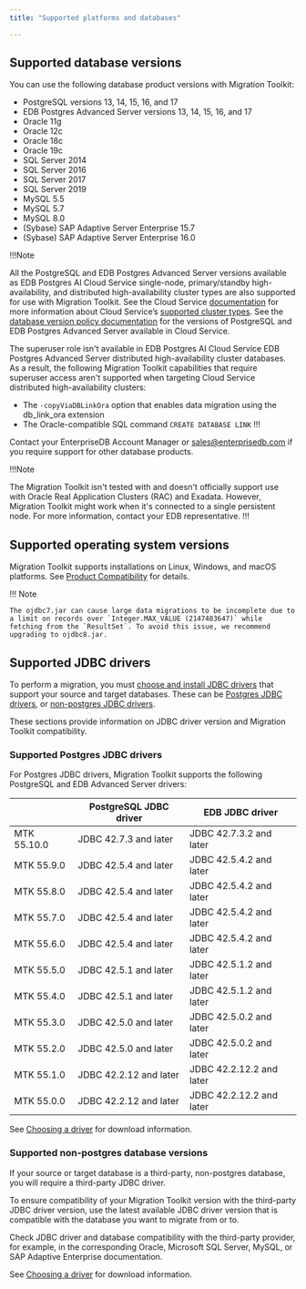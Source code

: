 ```yaml
---
title: "Supported platforms and databases"

---
```


## Supported database versions

You can use the following database product versions with Migration Toolkit:

-   PostgreSQL versions 13, 14, 15, 16, and 17
-   EDB Postgres Advanced Server versions 13, 14, 15, 16, and 17
-   Oracle 11g
-   Oracle 12c
-   Oracle 18c
-   Oracle 19c
-   SQL Server 2014
-   SQL Server 2016
-   SQL Server 2017
-   SQL Server 2019
-   MySQL 5.5
-   MySQL 5.7
-   MySQL 8.0
-   (Sybase) SAP Adaptive Server Enterprise 15.7
-   (Sybase) SAP Adaptive Server Enterprise 16.0

!!!Note

All the PostgreSQL and EDB Postgres Advanced Server versions available as EDB Postgres AI Cloud Service single-node, primary/standby high-availability, and distributed high-availability cluster types are also supported for use with Migration Toolkit. See the Cloud Service [documentation](/edb-postgres-ai/cloud-service/) for more information about Cloud Service’s [supported cluster types](/edb-postgres-ai/cloud-service/references/supported_cluster_types/). See the [database version policy documentation](/edb-postgres-ai/cloud-service/references/supported_database_versions/) for the versions of PostgreSQL and EDB Postgres Advanced Server available in Cloud Service.

The superuser role isn't available in EDB Postgres AI Cloud Service EDB Postgres Advanced Server distributed high-availability cluster databases. As a result, the following Migration Toolkit capabilities that require superuser access aren't supported when targeting Cloud Service distributed high-availability clusters:

-   The `-copyViaDBLinkOra` option that enables data migration using the db_link_ora extension
-   The Oracle-compatible SQL command `CREATE DATABASE LINK`
!!!

Contact your EnterpriseDB Account Manager or [sales@enterprisedb.com](mailto:sales@enterprisedb.com) if you require support for other database products.

!!!Note

The Migration Toolkit isn't tested with and doesn't officially support use with Oracle Real Application Clusters (RAC) and Exadata. However, Migration Toolkit might work when it's connected to a single persistent node. For more information, contact your EDB representative.
!!!

## Supported operating system versions

Migration Toolkit supports installations on Linux, Windows, and macOS platforms. See [Product Compatibility](https://www.enterprisedb.com/platform-compatibility#mtk) for details.

!!! Note

    The ojdbc7.jar can cause large data migrations to be incomplete due to a limit on records over `Integer.MAX_VALUE (2147483647)` while fetching from the `ResultSet`. To avoid this issue, we recommend upgrading to ojdbc8.jar.

## Supported JDBC drivers

To perform a migration, you must [choose and install JDBC drivers](../55/installing/installing_jdbc_driver/#choosing-a-driver) that support your source and target databases. 
These can be [Postgres JDBC drivers](#supported-postgres-jdbc-drivers), or [non-postgres JDBC drivers](#supported-non-postgres-database-versions).

These sections provide information on JDBC driver version and Migration Toolkit compatibility.

### Supported Postgres JDBC drivers

For Postgres JDBC drivers, Migration Toolkit supports the following PostgreSQL and EDB Advanced Server drivers:

|             | PostgreSQL JDBC driver | EDB JDBC driver          |
|-------------|------------------------|--------------------------|
| MTK 55.10.0 | JDBC 42.7.3 and later  | JDBC 42.7.3.2 and later  |
| MTK 55.9.0  | JDBC 42.5.4 and later  | JDBC 42.5.4.2 and later  |
| MTK 55.8.0  | JDBC 42.5.4 and later  | JDBC 42.5.4.2 and later  |
| MTK 55.7.0  | JDBC 42.5.4 and later  | JDBC 42.5.4.2 and later  |
| MTK 55.6.0  | JDBC 42.5.4 and later  | JDBC 42.5.4.2 and later  |
| MTK 55.5.0  | JDBC 42.5.1 and later  | JDBC 42.5.1.2 and later  |
| MTK 55.4.0  | JDBC 42.5.1 and later  | JDBC 42.5.1.2 and later  |
| MTK 55.3.0  | JDBC 42.5.0 and later  | JDBC 42.5.0.2 and later  |
| MTK 55.2.0  | JDBC 42.5.0 and later  | JDBC 42.5.0.2 and later  |
| MTK 55.1.0  | JDBC 42.2.12 and later | JDBC 42.2.12.2 and later |
| MTK 55.0.0  | JDBC 42.2.12 and later | JDBC 42.2.12.2 and later |

See [Choosing a driver](./installing/installing_jdbc_driver/#choosing-a-driver) for download information.

### Supported non-postgres database versions

If your source or target database is a third-party, non-postgres database, you will require a third-party JDBC driver.

To ensure compatibility of your Migration Toolkit version with the third-party JDBC driver version, use the latest available JDBC driver version that is compatible with the database you want to migrate from or to.

Check JDBC driver and database compatibility with the third-party provider, for example, in the corresponding Oracle, Microsoft SQL Server, MySQL, or SAP Adaptive Enterprise documentation.

See [Choosing a driver](./installing/installing_jdbc_driver/#choosing-a-driver) for download information.
